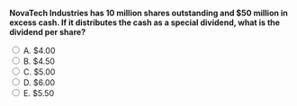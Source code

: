 ::: {.question-block}

<form onsubmit="event.preventDefault(); checkAnswer('module10_mcq_q72')" data-correct-answer="C">
<strong style="display: block;">NovaTech Industries has 10 million shares outstanding and $50 million in excess cash. If it distributes the cash as a special dividend, what is the dividend per share?</strong>

<label><input type="radio" name="module10_mcq_q72" value="A"> A. $4.00</label><br>
<label><input type="radio" name="module10_mcq_q72" value="B"> B. $4.50</label><br>
<label><input type="radio" name="module10_mcq_q72" value="C"> C. $5.00</label><br>
<label><input type="radio" name="module10_mcq_q72" value="D"> D. $6.00</label><br>
<label><input type="radio" name="module10_mcq_q72" value="E"> E. $5.50</label><br>
</form>

<div id="feedback-module10_mcq_q72" class="feedback" data-status="" style="display:none;">
✅ C is correct. Dividend per share = $50M / 10M = $5.00.
</div>

:::
